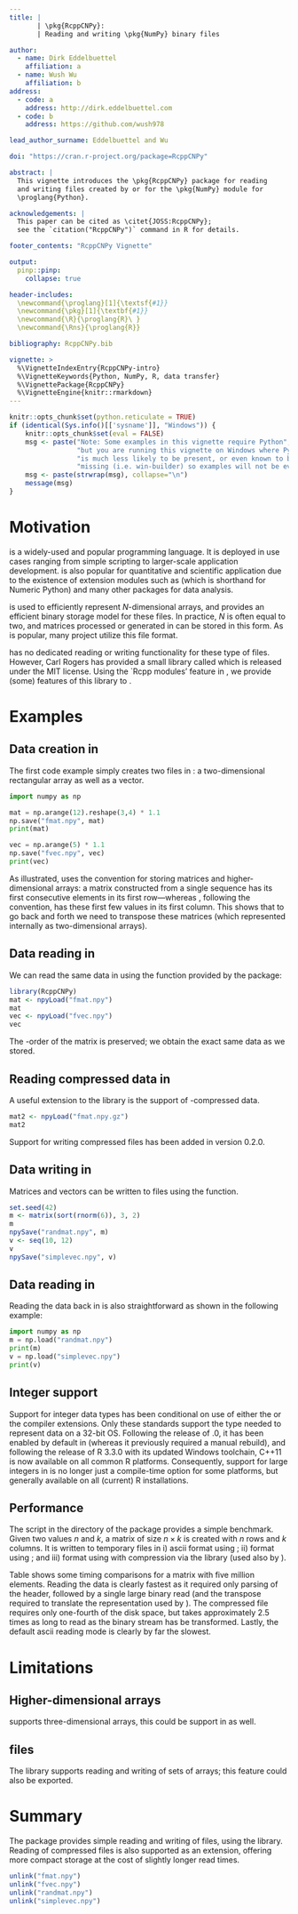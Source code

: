 ```yaml
---
title: |
       | \pkg{RcppCNPy}: 
       | Reading and writing \pkg{NumPy} binary files

author:
  - name: Dirk Eddelbuettel
    affiliation: a
  - name: Wush Wu
    affiliation: b
address:
  - code: a
    address: http://dirk.eddelbuettel.com
  - code: b
    address: https://github.com/wush978

lead_author_surname: Eddelbuettel and Wu

doi: "https://cran.r-project.org/package=RcppCNPy"

abstract: |
  This vignette introduces the \pkg{RcppCNPy} package for reading
  and writing files created by or for the \pkg{NumPy} module for
  \proglang{Python}.

acknowledgements: |
  This paper can be cited as \citet{JOSS:RcppCNPy}; 
  see the `citation("RcppCNPy")` command in R for details.

footer_contents: "RcppCNPy Vignette"

output: 
  pinp::pinp:
    collapse: true

header-includes:
  \newcommand{\proglang}[1]{\textsf{#1}}
  \newcommand{\pkg}[1]{\textbf{#1}}
  \newcommand{\R}{\proglang{R}\ } 
  \newcommand{\Rns}{\proglang{R}} 

bibliography: RcppCNPy.bib

vignette: >
  %\VignetteIndexEntry{RcppCNPy-intro}
  %\VignetteKeywords{Python, NumPy, R, data transfer}
  %\VignettePackage{RcppCNPy}
  %\VignetteEngine{knitr::rmarkdown}
---
```



```r
knitr::opts_chunk$set(python.reticulate = TRUE)
if (identical(Sys.info()[['sysname']], "Windows")) {
    knitr::opts_chunk$set(eval = FALSE)                                      
    msg <- paste("Note: Some examples in this vignette require Python", 
                 "but you are running this vignette on Windows where Python",
                 "is much less likely to be present, or even known to be",
                 "missing (i.e. win-builder) so examples will not be evaluated.")
    msg <- paste(strwrap(msg), collapse="\n")
    message(msg) 
}
```

# Motivation

\proglang{Python}\footnote{\url{http://www.python.org}} is a widely-used
and popular programming language. It is deployed in use cases ranging from simple
scripting to larger-scale application development. \proglang{Python} is also popular
for quantitative and scientific application due to the existence of extension
modules such as \pkg{NumPy}\footnote{\url{http://numpy.scipy.org/}} (which is
shorthand for Numeric Python) and many other packages for data analysis.

\pkg{NumPy} is used to efficiently represent $N$-dimensional arrays,
and provides an efficient binary storage model for these files.  In
practice, $N$ is often equal to two, and matrices processed or
generated in \proglang{Python} can be stored in this form. As
\pkg{NumPy} is popular, many project utilize this file format.

\R has no dedicated reading or writing functionality for these type of files.
However, Carl Rogers has provided a small \proglang{Cpp} library called
\pkg{cnpy}\footnote{\url{https://github.com/rogersce/cnpy}} which is released
under the MIT license. Using the `Rcpp modules' feature in
\pkg{Rcpp} \shortcites{CRAN:Rcpp} \citep{JSS:Rcpp,Eddelbuettel:2013:Rcpp,CRAN:Rcpp}, we provide
(some) features of this library to \Rns.

# Examples

## Data creation in \proglang{Python}

The first code example simply creates two files in \proglang{Python}: a
two-dimensional rectangular array as well as a vector.

```python
import numpy as np

mat = np.arange(12).reshape(3,4) * 1.1
np.save("fmat.npy", mat)
print(mat)

vec = np.arange(5) * 1.1
np.save("fvec.npy", vec)
print(vec)
``` 

As illustrated, \proglang{Python} uses the \proglang{Fortran} convention for storing
matrices and higher-dimensional arrays: a matrix constructed from a single
sequence has its first consecutive elements in its first row---whereas \Rns,
following the \proglang{C} convention, has these first few values in its first
column. This shows that to go back and forth we need to transpose these
matrices (which represented internally as two-dimensional arrays).

## Data reading in \R

We can read the same data in \R using the \code{npyLoad()} function provided
by the \pkg{RcppCNPy} package:

```r
library(RcppCNPy)
mat <- npyLoad("fmat.npy")
mat
vec <- npyLoad("fvec.npy")
vec
```

The \proglang{Fortran}-order of the matrix is preserved; we obtain the exact
same data as we stored.

## Reading compressed data in \R

A useful extension to the \pkg{cnpy} library is the support of
\pkg{gzip}-compressed data.

```r
mat2 <- npyLoad("fmat.npy.gz")
mat2
``` 

Support for writing compressed files has been added in version 0.2.0.

## Data writing in \R

Matrices and vectors can be written to files using the \code{npySave()}
function.

```r
set.seed(42)
m <- matrix(sort(rnorm(6)), 3, 2)
m
npySave("randmat.npy", m)
v <- seq(10, 12)
v
npySave("simplevec.npy", v)
```

## Data reading in \proglang{Python}

Reading the data back in \proglang{Python} is also straightforward as shown in
the following example:

```python
import numpy as np  
m = np.load("randmat.npy")
print(m)
v = np.load("simplevec.npy")
print(v)
```

## Integer support

Support for integer data types has been conditional on use of either
the \code{-std=c++0x} or the \code{-std=c++11} compiler extensions.
Only these standards support the \code{long long int} type needed to
represent \code{int64} data on a 32-bit OS.  Following the release of
\R 3.1.0, it has been enabled by default in \pkg{RcppCNPy} (whereas it
previously required a manual rebuild), and following the release of R
3.3.0 with its updated Windows toolchain, C++11 is now available on
all common R platforms. Consequently, support for large integers in
\pkg{RcppCNPy} is no longer just a compile-time option for some
platforms, but generally available on all (current) R installations.


## Performance

The \R script \code{timing} in the \code{demo/} directory of the package
\pkg{RcppCNPy} provides a simple benchmark.  Given two values $n$ and $k$, a
matrix of size $n \times k$ is created with $n$ rows and $k$ columns. It is
written to temporary files in
i) ascii format using \code{write.table()};
ii) \code{NumPy} format using \code{npySave()}; and
iii) \code{NumPy} format using \code{npySave()} with compression via
the \code{zlib} library (used also by \code{gzip}).

Table \ref{tab:benchmark} shows some timing comparisons for a matrix with
five million elements.  Reading the \code{npy} data is clearly fastest as it
required only parsing of the header, followed by a single large binary read
(and the transpose required to translate the representation used by \Rns). The
compressed file requires only one-fourth of the disk space, but takes
approximately 2.5 times as long to read as the binary stream has be
transformed.  Lastly, the default ascii reading mode is clearly by far the
slowest.

\begin{table}[bt]
  \begin{center}
    \begin{small}
      \begin{tabular}{rrr}
        \toprule
        {\bf Access method \phantom{X}} & {\bf Time in sec.} & {\bf Relative to best} \\
        \cmidrule(r){1-3}
     \code{npyLoad(pyfile)}   &    0.074 &  1.000  \\
   \code{npyLoad(pygzfile)}   &    0.190 &  2.568 \\
 \code{read.table(}txtfile)   &    4.189 & 56.608 \\
        \bottomrule
      \end{tabular}
    \end{small}
    \caption{Performance comparison of data reads using a matrix of size
      $10^5 \times 50$. File size are 39.7mb for ascii, 40.0mb for npy and
      10.8mb for npy.gz. Ten replications were performed, and total times
      are shown. R 3.3.1 was used on a laptop with an SSD disk. }
    \label{tab:benchmark}
  \end{center}
\end{table}


# Limitations

## Higher-dimensional arrays

\pkg{Rcpp} supports three-dimensional arrays, this could be support in
\pkg{RcppCNPy} as well.

## \code{npz} files

The \pkg{cnpy} library supports reading and writing of sets of arrays; this
feature could also be exported.

# Summary

The \pkg{RcppCNPy} package provides simple reading and writing of
\pkg{NumPy} files, using the \pkg{cnpy} library. Reading of compressed
files is also supported as an extension, offering more compact storage
at the cost of slightly longer read times.

```r
unlink("fmat.npy")
unlink("fvec.npy")
unlink("randmat.npy")
unlink("simplevec.npy")
```

